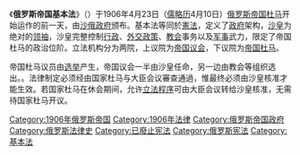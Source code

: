 {{Expand|time=2011-12-25}}
{{Expert|time=2011-12-25}}
《'''俄罗斯帝国基本法'''》（{{lang-ru|Основные государственные законы Российской империи}}）于1906年4月23日（[[儒略历|儒略历]]4月10日）[[俄罗斯帝国|俄罗斯帝国]][[帝国杜马|杜马]]开始运作的前一天，由[[沙俄政府|沙俄政府]]颁布。基本法等同於[[憲法|憲法]]，定义了[[政府|政府]]架构，[[沙皇|沙皇]]为绝对的[[领袖|领袖]]，沙皇完整控制[[行政|行政]]、[[外交政策|外交政策]]、[[教会|教会]]事务以及[[军事|军事]]武力，限定了帝国杜马的政治位阶。立法机构分为两院，上议院为[[帝国议会_(俄罗斯)|帝国议会]]，下议院为[[帝国杜马|帝国杜马]]。

帝国杜马议员由[[选举|选举]]产生，帝国议会一半由沙皇任命，另一边由教会等组织选出。。法律制定必须经由国家杜马与大臣会议審查通過，惟最终必须由沙皇核准才能生效。若国家杜马在休会期间，允许[[立法程序|立法程序]]可由大臣会议转给沙皇核准，无需待国家杜马开议。
{{俄罗斯联邦宪法}}
[[Category:1906年俄罗斯帝国|Category:1906年俄罗斯帝国]]
[[Category:1906年法律|Category:1906年法律]]
[[Category:俄罗斯帝国政府|Category:俄罗斯帝国政府]]
[[Category:俄罗斯法律史|Category:俄罗斯法律史]]
[[Category:已廢止宪法|Category:已廢止宪法]]
[[Category:俄罗斯宪法|Category:俄罗斯宪法]]
[[Category:基本法|Category:基本法]]